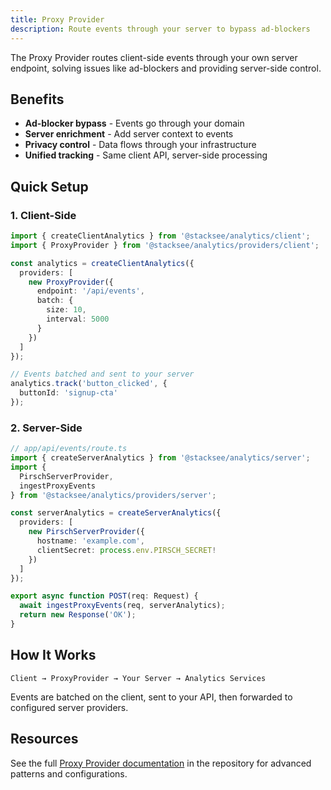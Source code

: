 ```yaml
---
title: Proxy Provider
description: Route events through your server to bypass ad-blockers
---
```


The Proxy Provider routes client-side events through your own server endpoint, solving issues like ad-blockers and providing server-side control.

## Benefits

- **Ad-blocker bypass** - Events go through your domain
- **Server enrichment** - Add server context to events
- **Privacy control** - Data flows through your infrastructure
- **Unified tracking** - Same client API, server-side processing

## Quick Setup

### 1. Client-Side

```typescript
import { createClientAnalytics } from '@stacksee/analytics/client';
import { ProxyProvider } from '@stacksee/analytics/providers/client';

const analytics = createClientAnalytics({
  providers: [
    new ProxyProvider({
      endpoint: '/api/events',
      batch: {
        size: 10,
        interval: 5000
      }
    })
  ]
});

// Events batched and sent to your server
analytics.track('button_clicked', {
  buttonId: 'signup-cta'
});
```

### 2. Server-Side

```typescript
// app/api/events/route.ts
import { createServerAnalytics } from '@stacksee/analytics/server';
import {
  PirschServerProvider,
  ingestProxyEvents
} from '@stacksee/analytics/providers/server';

const serverAnalytics = createServerAnalytics({
  providers: [
    new PirschServerProvider({
      hostname: 'example.com',
      clientSecret: process.env.PIRSCH_SECRET!
    })
  ]
});

export async function POST(req: Request) {
  await ingestProxyEvents(req, serverAnalytics);
  return new Response('OK');
}
```

## How It Works

```
Client → ProxyProvider → Your Server → Analytics Services
```

Events are batched on the client, sent to your API, then forwarded to configured server providers.

## Resources

See the full [Proxy Provider documentation](../../docs/providers/proxy.md) in the repository for advanced patterns and configurations.
